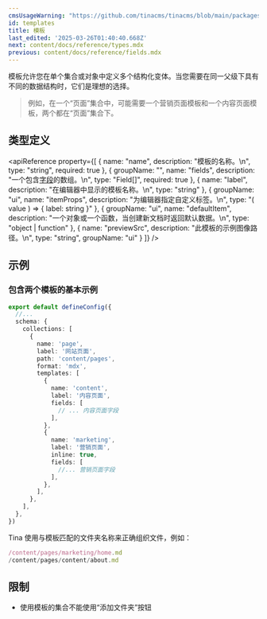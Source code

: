 ```yaml
---
cmsUsageWarning: "https://github.com/tinacms/tinacms/blob/main/packages/@tinacms/schema-tools/src/types/index.ts"
id: templates
title: 模板
last_edited: '2025-03-26T01:40:40.668Z'
next: content/docs/reference/types.mdx
previous: content/docs/reference/fields.mdx
---
```


模板允许您在单个集合或对象中定义多个结构化变体。当您需要在同一父级下具有不同的数据结构时，它们是理想的选择。

> 例如，在一个“页面”集合中，可能需要一个营销页面模板和一个内容页面模板，两个都在“页面”集合下。

## 类型定义

<apiReference
  property={[
    {
      name: "name",
      description: "模板的名称。\n",
      type: "string",
      required: true
    },
    {
      groupName: "",
      name: "fields",
      description: "一个包含[字段](/docs/reference/fields/)的数组。\n",
      type: "Field[]",
      required: true
    },
    {
      name: "label",
      description: "在编辑器中显示的模板名称。\n",
      type: "string"
    },
    {
      groupName: "ui",
      name: "itemProps",
      description: "为编辑器指定自定义标签。\n",
      type: "( value ) => { label: string }"
    },
    {
      groupName: "ui",
      name: "defaultItem",
      description:
        "一个对象或一个函数，当创建新文档时返回默认数据。\n",
      type: "object | function"
    },
    {
      name: "previewSrc",
      description: "此模板的示例图像路径。\n",
      type: "string",
      groupName: "ui"
    }
  ]}
/>

## 示例

### 包含两个模板的基本示例

```ts
export default defineConfig({
  //...
  schema: {
    collections: [
      {
        name: 'page',
        label: '网站页面',
        path: 'content/pages',
        format: 'mdx',
        templates: [
          {
            name: 'content',
            label: '内容页面',
            fields: [
              // ... 内容页面字段
            ],
          },
          {
            name: 'marketing',
            label: '营销页面',
            inline: true,
            fields: [
              //... 营销页面字段
            ],
          },
        ],
      },
    ],
  },
})
```

Tina 使用与模板匹配的文件夹名称来正确组织文件，例如：

```javascript
/content/pages/marketing/home.md
/content/pages/content/about.md
```

## 限制

* 使用模板的集合不能使用“添加文件夹”按钮
